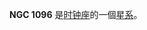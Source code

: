 {{NGCInfoBox|NGCID=NGC 1096|發現者=約翰·弗里德里希·威廉·赫歇爾|發現日期=1836年10月3日|其他編號=ESO 115-28,AM 0242-600,IRAS02425-6007|曆元=J2000.0|赤經=43分49.3秒
|赤緯=-59°54'50"|星座=时钟座|星體=星系|星等=12.8|表面亮度=14|藍等=13.6}}

'''NGC 1096''' 是[[时钟座|时钟座]]的一個[[星系|星系]]。

{{NGCReference|1096}}
{{Catalogs|NGC=1096}}